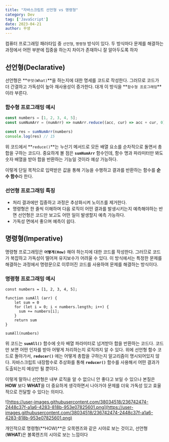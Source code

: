 ```yaml
---
title: "자바스크립트 선언형 vs 명령형"
category: Dev
tag: ['JavaScript']
date: 2023-04-21
author: 꾸생
---
```


컴퓨터 프로그래밍 패러타임 중 `선언형`, `명령형` 방식이 있다. 두 방식마다 문제를 해결하는 과정에서 어떤 부분에 집중을 하는지 차이가 존재하니 잘 알아두도록 하자

## 선언형(Declarative)

선언형은 **`무엇(What)`**을 하는지에 대한 명세를 코드로 작성한다. 그러므로 코드가 더 간결하고 가독성이 높아 재사용성이 증가한다. 대개 이 방식을 **`함수형 프로그래밍`**이라 부른다.

### 함수형 프로그래밍 예시

```jsx
const numbers = [1, 2, 3, 4, 5];
const sumNumArr = (numArr) => numArr.reduce((acc, cur) => acc + cur, 0);

const res = sumNumArr(numbers)
console.log(res) // 15
```

위 코드에서 **`reduce()`**는 누산기 메서드로 모든 배열 요소를 순차적으로 돌면서 총 합을 구하는 코드다. 중요하게 볼 점은 **`sumNumArr`** 함수인데, 함수 명과 파라미터만 봐도 숫자 배열을 받아 합을 반환하는 기능일 것이라 예상 가능하다.

이렇게 단일 목적으로 입력받은 값을 통해 기능을 수행하고 결과를 반환하는 함수를 **순수 함수**라 한다.

### 선언형 프로그래밍 특징

- 처리 결과에만 집중하고 과정은 추상화시켜 노이즈를 제거한다.
- 명령형은 한 줄씩 이해하며 다음 로직이 어떤 결과를 발생시키는지 예측해야하는 반면 선언형은 코드만 보고도 어떤 일이 발생할지 예측 가능하다.
- 가독성 면에서 좋으며 예측이 쉽다.

## 명령형(Imperative)

명령형 프로그래밍은 **`어떻게(How)`** 해야 하는지에 대한 코드를 작성한다. 그러므로 코드가 복잡하고 가독성이 떨어져 유지보수가 어려울 수 있다. 이 방식에서는 특정한 문제를 해결하는 과정에서 명령문으로 이루어진 코드를 사용하여 문제를 해결하는 방식이다.

### 명령형 프로그래밍 예시

```tsx
const numbers = [1, 2, 3, 4, 5];

function sumAll (arr) {
	let sum = 0
	for (let i = 0; i < numbers.length; i++) {
	  sum += numbers[i];
	}
	return sum
}

sumAll(numbers)
```

위 코드는 **`sumAll()`** 함수에 숫자 배열 파라미터로 넘겨받아 합을 반환하는 코드다. 코드만 보면 어떤 인자를 받아 어떻게 처리하는지 로직까지 알 수 있다. 위에 선언형 함수 코드로 돌아가서, **`reducer()`** 에는 어떻게 총합을 구하는지 알고리즘이 명시되어있지 않다. 자바스크립트 내장함수로 추상화를 통해 **`reducer()`** 함수를 사용해서 어떤 결과가 도출되는지 예상만 될 뿐이다.

이렇게 말하니 선언형은 내부 로직을 알 수 없으니 안 좋다고 보일 수 있으나 본질은 **HOW** 보다 **WHAT**을 더 중요하게 생각하면서 나아가야 문제를 더욱 가독성 있고 효울적으로 전달할 수 있다는 의미다.

![https://user-images.githubusercontent.com/38034518/236742474-2448c37f-a1a6-4283-818b-953e07825601.png](https://user-images.githubusercontent.com/38034518/236742474-2448c37f-a1a6-4283-818b-953e07825601.png)

개인적으로 명령형(**HOW)**은 오목렌즈와 같은 시야로 보는 것이고, 선언형(**WHAT**)은 볼록렌즈의 시야로 보는 느낌이다
